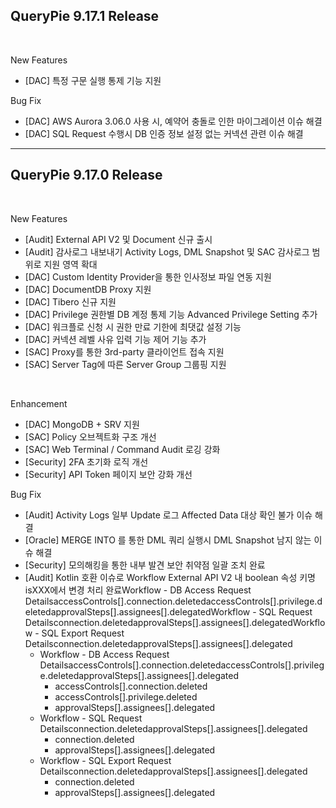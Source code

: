 ## QueryPie 9.17.1 Release 
 

New Features

* [DAC] 특정 구문 실행 통제 기능 지원

Bug Fix

* [DAC] AWS Aurora 3.06.0 사용 시, 예약어 충돌로 인한 마이그레이션 이슈 해결
* [DAC] SQL Request 수행시 DB 인증 정보 설정 없는 커넥션 관련 이슈 해결

---

## QueryPie 9.17.0 Release 
 

New Features

* [Audit] External API V2 및 Document 신규 출시
* [Audit] 감사로그 내보내기 Activity Logs, DML Snapshot 및 SAC 감사로그 범위로 지원 영역 확대 
* [DAC] Custom Identity Provider을 통한 인사정보 파일 연동 지원 
* [DAC] DocumentDB Proxy 지원
* [DAC] Tibero 신규 지원
* [DAC] Privilege 권한별 DB 계정 통제 기능 Advanced Privilege Setting 추가 
* [DAC] 워크플로 신청 시 권한 만료 기한에 최댓값 설정 기능
* [DAC] 커넥션 레벨 사유 입력 기능 제어 기능 추가
* [SAC] Proxy를 통한 3rd-party 클라이언트 접속 지원
* [SAC] Server Tag에 따른 Server Group 그룹핑 지원 

 

Enhancement

* [DAC] MongoDB + SRV 지원 
* [SAC] Policy 오브젝트화 구조 개선 
* [SAC] Web Terminal / Command Audit 로깅 강화 
* [Security] 2FA 초기화 로직 개선
* [Security] API Token 페이지 보안 강화 개선 

Bug Fix

* [Audit] Activity Logs 일부 Update 로그 Affected Data 대상 확인 불가 이슈 해결
* [Oracle] MERGE INTO 를 통한 DML 쿼리 실행시 DML Snapshot 남지 않는 이슈 해결 
* [Security] 모의해킹을 통한 내부 발견 보안 취약점 일괄 조치 완료
* [Audit] Kotlin 호환 이슈로 Workflow External API V2 내 boolean 속성 키명 isXXX에서 변경 처리 완료Workflow - DB Access Request DetailsaccessControls[].connection.deletedaccessControls[].privilege.deletedapprovalSteps[].assignees[].delegatedWorkflow - SQL Request Detailsconnection.deletedapprovalSteps[].assignees[].delegatedWorkflow - SQL Export Request Detailsconnection.deletedapprovalSteps[].assignees[].delegated
  * Workflow - DB Access Request DetailsaccessControls[].connection.deletedaccessControls[].privilege.deletedapprovalSteps[].assignees[].delegated
    * accessControls[].connection.deleted
    * accessControls[].privilege.deleted
    * approvalSteps[].assignees[].delegated
  * Workflow - SQL Request Detailsconnection.deletedapprovalSteps[].assignees[].delegated
    * connection.deleted
    * approvalSteps[].assignees[].delegated
  * Workflow - SQL Export Request Detailsconnection.deletedapprovalSteps[].assignees[].delegated
    * connection.deleted
    * approvalSteps[].assignees[].delegated
